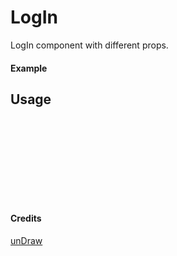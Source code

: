 
<Meta of={LogIn} title="unDraw/LogIn" />

# LogIn

LogIn component with different props.

#### Example

<Canvas of={LogIn.Primary} />

## Usage

```ts
import { LogIn } from "yadl-ui";

const Example = () => {
  return (
      <LogIn />
  );
};

export default Example;
```

#### Credits
[unDraw](https://undraw.co/illustrations)
